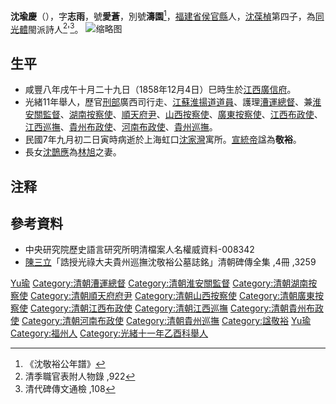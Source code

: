 '''沈瑜慶'''（{{bd|1858年|12月4日|1918年|10月6日|catIdx=Shen沈}}），字'''志雨'''，號'''愛蒼'''，別號'''濤園'''<ref>《沈敬裕公年譜》</ref>，[[福建省|福建省]][[侯官縣|侯官縣]]人，[[沈葆楨|沈葆楨]]第四子，為[[同光體|同光體]]閩派詩人<ref>清季職官表附人物錄 ,922 </ref>'<ref>清代碑傳文通檢 ,108 </ref>。
[[File:沈瑜慶.jpg|缩略图]]

== 生平 ==
* 咸豐八年戌午十月二十九日（1858年12月4日）巳時生於[[江西|江西]][[廣信府|廣信府]]。
* 光緒11年舉人，歷官[[刑部|刑部]]廣西司行走、[[江蘇|江蘇]][[淮揚道|淮揚道]][[道員|道員]]、護理[[漕運總督|漕運總督]]、兼[[淮安關監督|淮安關監督]]、[[湖南按察使|湖南按察使]]、[[順天府尹|順天府尹]]、[[山西按察使|山西按察使]]、[[廣東按察使|廣東按察使]]、[[江西布政使|江西布政使]]、[[江西巡撫|江西巡撫]]、[[貴州布政使|貴州布政使]]、[[河南布政使|河南布政使]]、[[貴州巡撫|貴州巡撫]]。
* 民國7年九月初二日寅時病逝於上海虹口[[沈家灣|沈家灣]]寓所。[[宣統帝|宣統帝]]諡為'''敬裕'''。
*長女[[沈鵲應|沈鵲應]]為[[林旭|林旭]]之妻。

== 注释 ==
{{Reflist}}

==參考資料==
* 中央研究院歷史語言研究所明清檔案人名權威資料-008342
* [[陳三立|陳三立]]「誥授光祿大夫貴州巡撫沈敬裕公墓誌銘」清朝碑傳全集 ,4冊 ,3259
<div class="references-small">
<references></references>
</div>

{{DEFAULTSORT:Shen沈}}
[[Category:沈姓|Yu瑜]]
[[Category:清朝漕運總督|Category:清朝漕運總督]]
[[Category:清朝淮安關監督|Category:清朝淮安關監督]]
[[Category:清朝湖南按察使|Category:清朝湖南按察使]]
[[Category:清朝順天府府尹|Category:清朝順天府府尹]]
[[Category:清朝山西按察使|Category:清朝山西按察使]]
[[Category:清朝廣東按察使|Category:清朝廣東按察使]]
[[Category:清朝江西布政使|Category:清朝江西布政使]]
[[Category:清朝江西巡撫|Category:清朝江西巡撫]]
[[Category:清朝貴州布政使|Category:清朝貴州布政使]]
[[Category:清朝河南布政使|Category:清朝河南布政使]]
[[Category:清朝貴州巡撫|Category:清朝貴州巡撫]]
[[Category:諡敬裕|Category:諡敬裕]]
[[Category:沈葆楨家族|Yu瑜]]
[[Category:福州人|Category:福州人]]
[[Category:光緒十一年乙酉科舉人|Category:光緒十一年乙酉科舉人]]